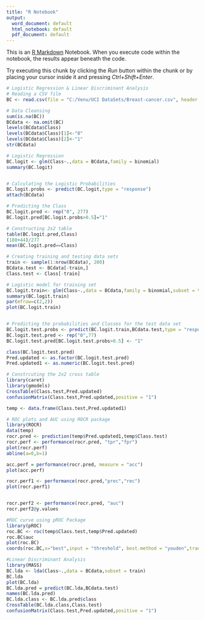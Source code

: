 ---
title: "R Notebook"
output:
  word_document: default
  html_notebook: default
  pdf_document: default
---

This is an [R Markdown](http://rmarkdown.rstudio.com) Notebook. When you execute code within the notebook, the results appear beneath the code. 

Try executing this chunk by clicking the *Run* button within the chunk or by placing your cursor inside it and pressing *Ctrl+Shift+Enter*. 

```{r}
# Logistic Regression & Linear Discriminant Analysis
# Reading a CSV file
BC <- read.csv(file = "C:/Venu/UCI DataSets/Breast-cancer.csv", header = TRUE,stringsAsFactors = TRUE)

# Data Cleansing
sum(is.na(BC))
BCdata <- na.omit(BC)
levels(BCdata$Class)
levels(BCdata$Class)[1]<-"0"
levels(BCdata$Class)[2]<-"1"
str(BCdata)

# Logistic Regression
BC.logit <- glm(Class~.,data = BCdata,family = binomial)
summary(BC.logit)


# Calculating the Logistic Probabilities
BC.logit.probs <- predict(BC.logit,type = "response")
attach(BCdata)

# Predicting the Class
BC.logit.pred <- rep("0", 277)
BC.logit.pred[BC.logit.probs>0.5]="1"

# Constructing 2x2 table 
table(BC.logit.pred,Class)
(180+44)/277
mean(BC.logit.pred==Class)

# Creating training and testing data sets
train <- sample(1:nrow(BCdata), 200)
BCdata.test <- BCdata[-train,]
Class.test <- Class[-train]

# Logistic model for training set
BC.logit.train<- glm(Class~.,data = BCdata,family = binomial,subset = train)
summary(BC.logit.train)
par(mfrow=c(2,2))
plot(BC.logit.train)


# Predicting the probabilities and Classes for the test data set
BC.logit.test.probs <- predict(BC.logit.train,BCdata.test,type = "response")
BC.logit.test.pred <- rep("0",77)
BC.logit.test.pred[BC.logit.test.probs>0.5] <- "1"

class(BC.logit.test.pred)
Pred.updated <- as.factor(BC.logit.test.pred)
Pred.updated1 <- as.numeric(BC.logit.test.pred)

# Constrcuting the 2x2 cross table
library(caret)
library(gmodels)
CrossTable(Class.test,Pred.updated)
confusionMatrix(Class.test,Pred.updated,positive = "1")

temp <- data.frame(Class.test,Pred.updated1)

# ROC plots and AUC using ROCR package
library(ROCR)
data(temp)
rocr.pred <- prediction(temp$Pred.updated1,temp$Class.test)
rocr.perf <- performance(rocr.pred, "tpr","fpr")
plot(rocr.perf)
abline(a=0,b=1)

acc.perf = performance(rocr.pred, measure = "acc")
plot(acc.perf)

rocr.perf1 <- performance(rocr.pred,"prec","rec")
plot(rocr.perf1)


rocr.perf2 <- performance(rocr.pred, "auc")
rocr.perf2@y.values

#ROC curve using pROC Package
library(pROC)
roc.BC <- roc(temp$Class.test,temp$Pred.updated)
roc.BC$auc
plot(roc.BC)
coords(roc.BC,x="best",input = "threshold", best.method = "youden",transpose = TRUE)

#Linear Discriminant Analysis
library(MASS)
BC.lda <- lda(Class~.,data = BCdata,subset = train)
BC.lda
plot(BC.lda)
BC.lda.pred = predict(BC.lda,BCdata.test)
names(BC.lda.pred)
BC.lda.class <- BC.lda.pred$class
CrossTable(BC.lda.class,Class.test)
confusionMatrix(Class.test,Pred.updated,positive = "1")
```

